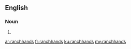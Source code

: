 ==English==

===Noun===
{{head|en|noun plural form}}

# {{plural of|ranchhand|lang=en}}

[[ar:ranchhands]]
[[fr:ranchhands]]
[[ku:ranchhands]]
[[my:ranchhands]]